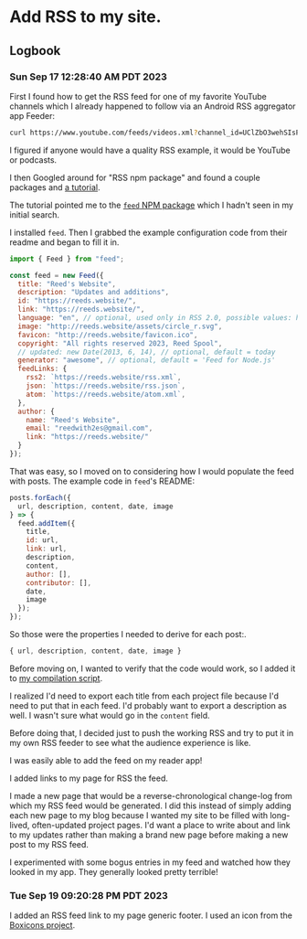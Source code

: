 # Add RSS to my site.

## Logbook

### Sun Sep 17 12:28:40 AM PDT 2023

First I found how to get the RSS feed for one of my favorite YouTube channels which I already happened to follow via an Android RSS aggregator app Feeder:

```sh
curl https://www.youtube.com/feeds/videos.xml?channel_id=UClZbO3wehSIsPUKLx_X5caw
```

I figured if anyone would have a quality RSS example, it would be YouTube or podcasts.

I then Googled around for "RSS npm package" and found a couple packages and [a tutorial](https://blog.logrocket.com/adding-rss-feed-next-js-app/).

The tutorial pointed me to the [`feed` NPM package](https://www.npmjs.com/package/feed) which I hadn't seen in my initial search.

I installed `feed`. Then I grabbed the example configuration code from their readme and began to fill it in.

```js
import { Feed } from "feed";

const feed = new Feed({
  title: "Reed's Website",
  description: "Updates and additions",
  id: "https://reeds.website/",
  link: "https://reeds.website/",
  language: "en", // optional, used only in RSS 2.0, possible values: http://www.w3.org/TR/REC-html40/struct/dirlang.html#langcodes
  image: "http://reeds.website/assets/circle_r.svg",
  favicon: "http://reeds.website/favicon.ico",
  copyright: "All rights reserved 2023, Reed Spool",
  // updated: new Date(2013, 6, 14), // optional, default = today
  generator: "awesome", // optional, default = 'Feed for Node.js'
  feedLinks: {
    rss2: `https://reeds.website/rss.xml`,
    json: `https://reeds.website/rss.json`,
    atom: `https://reeds.website/atom.xml`,
  },
  author: {
    name: "Reed's Website",
    email: "reedwith2es@gmail.com",
    link: "https://reeds.website/"
  }
});
```

That was easy, so I moved on to considering how I would populate the feed with posts. The example code in `feed`'s README:

```js
posts.forEach({
  url, description, content, date, image
} => {
  feed.addItem({
    title,
    id: url,
    link: url,
    description,
    content,
    author: [],
    contributor: [],
    date,
    image
  });
});
```

So those were the properties I needed to derive for each post:.

```js
{ url, description, content, date, image }
```

Before moving on, I wanted to verify that the code would work, so I added it to [my compilation script](https://github.com/reedspool/nakedjsx-site/blob/6bcaf25e60d2170a5bb9e132d2a93c9878163588/src/compile-all-posts-page.jsx#L1).

I realized I'd need to export each title from each project file because I'd need to put that in each feed. I'd probably want to export a description as well. I wasn't sure what would go in the `content` field.

Before doing that, I decided just to push the working RSS and try to put it in my own RSS feeder to see what the audience experience is like.

I was easily able to add the feed on my reader app!

<Future>I added links to my page for RSS the feed.</Future>

I made a new page that would be a reverse-chronological change-log from which my RSS feed would be generated. I did this instead of simply adding each new page to my blog because I wanted my site to be filled with long-lived, often-updated project pages. I'd want a place to write about and link to my updates rather than making a brand new page before making a new post to my RSS feed.

I experimented with some bogus entries in my feed and watched how they looked in my app. They generally looked pretty terrible!


### Tue Sep 19 09:20:28 PM PDT 2023

I added an RSS feed link to my page generic footer. I used an icon from the [Boxicons project](https://boxicons.com/?query=rss).

